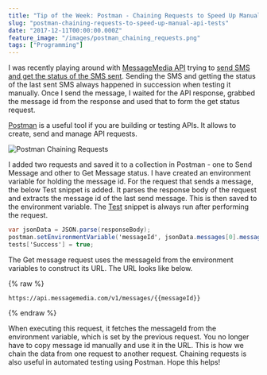 ```yaml
---
title: "Tip of the Week: Postman - Chaining Requests to Speed Up Manual API Tests"
slug: "postman-chaining-requests-to-speed-up-manual-api-tests"
date: "2017-12-11T00:00:00.000Z"
feature_image: "/images/postman_chaining_requests.png"
tags: ["Programming"]
---
```


I was recently playing around with [MessageMedia API](https://www.messagemedia.com.au/) trying to [send SMS and get the status of the SMS sent](https://developers.messagemedia.com/code/messages-api-documentation/). Sending the SMS and getting the status of the last sent SMS always happened in succession when testing it manually. Once I send the message, I waited for the API response, grabbed the message id from the response and used that to form the get status request.

[Postman](https://www.getpostman.com/) is a useful tool if you are building or testing APIs. It allows to create, send and manage API requests.

![Postman Chaining Requests](/images/postman_chaining_requests.png)

I added two requests and saved it to a collection in Postman - one to Send Message and other to Get Message status. I have created an environment variable for holding the message id. For the request that sends a message, the below Test snippet is added. It parses the response body of the request and extracts the message id of the last send message. This is then saved to the environment variable. The [Test](https://www.getpostman.com/docs/postman/scripts/test_scripts) snippet is always run after performing the request.

```csharp
var jsonData = JSON.parse(responseBody);
postman.setEnvironmentVariable('messageId', jsonData.messages[0].message_id);
tests['Success'] = true;
```
    

The Get message request uses the messageId from the environment variables to construct its URL. The URL looks like below.

{% raw %}

    https://api.messagemedia.com/v1/messages/{{messageId}}
    

{% endraw %}

When executing this request, it fetches the messageId from the environment variable, which is set by the previous request. You no longer have to copy message id manually and use it in the URL. This is how we chain the data from one request to another request. Chaining requests is also useful in automated testing using Postman. Hope this helps!